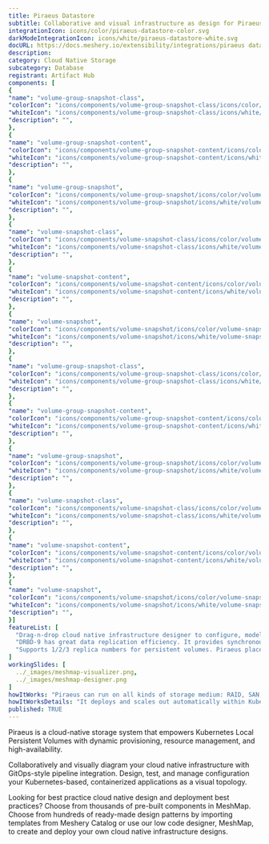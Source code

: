 ```yaml
---
title: Piraeus Datastore
subtitle: Collaborative and visual infrastructure as design for Piraeus Datastore
integrationIcon: icons/color/piraeus-datastore-color.svg
darkModeIntegrationIcon: icons/white/piraeus-datastore-white.svg
docURL: https://docs.meshery.io/extensibility/integrations/piraeus datastore
description: 
category: Cloud Native Storage
subcategory: Database
registrant: Artifact Hub
components: [
{
"name": "volume-group-snapshot-class",
"colorIcon": "icons/components/volume-group-snapshot-class/icons/color/volume-group-snapshot-class-color.svg",
"whiteIcon": "icons/components/volume-group-snapshot-class/icons/white/volume-group-snapshot-class-white.svg",
"description": "",
},
{
"name": "volume-group-snapshot-content",
"colorIcon": "icons/components/volume-group-snapshot-content/icons/color/volume-group-snapshot-content-color.svg",
"whiteIcon": "icons/components/volume-group-snapshot-content/icons/white/volume-group-snapshot-content-white.svg",
"description": "",
},
{
"name": "volume-group-snapshot",
"colorIcon": "icons/components/volume-group-snapshot/icons/color/volume-group-snapshot-color.svg",
"whiteIcon": "icons/components/volume-group-snapshot/icons/white/volume-group-snapshot-white.svg",
"description": "",
},
{
"name": "volume-snapshot-class",
"colorIcon": "icons/components/volume-snapshot-class/icons/color/volume-snapshot-class-color.svg",
"whiteIcon": "icons/components/volume-snapshot-class/icons/white/volume-snapshot-class-white.svg",
"description": "",
},
{
"name": "volume-snapshot-content",
"colorIcon": "icons/components/volume-snapshot-content/icons/color/volume-snapshot-content-color.svg",
"whiteIcon": "icons/components/volume-snapshot-content/icons/white/volume-snapshot-content-white.svg",
"description": "",
},
{
"name": "volume-snapshot",
"colorIcon": "icons/components/volume-snapshot/icons/color/volume-snapshot-color.svg",
"whiteIcon": "icons/components/volume-snapshot/icons/white/volume-snapshot-white.svg",
"description": "",
},
{
"name": "volume-group-snapshot-class",
"colorIcon": "icons/components/volume-group-snapshot-class/icons/color/volume-group-snapshot-class-color.svg",
"whiteIcon": "icons/components/volume-group-snapshot-class/icons/white/volume-group-snapshot-class-white.svg",
"description": "",
},
{
"name": "volume-group-snapshot-content",
"colorIcon": "icons/components/volume-group-snapshot-content/icons/color/volume-group-snapshot-content-color.svg",
"whiteIcon": "icons/components/volume-group-snapshot-content/icons/white/volume-group-snapshot-content-white.svg",
"description": "",
},
{
"name": "volume-group-snapshot",
"colorIcon": "icons/components/volume-group-snapshot/icons/color/volume-group-snapshot-color.svg",
"whiteIcon": "icons/components/volume-group-snapshot/icons/white/volume-group-snapshot-white.svg",
"description": "",
},
{
"name": "volume-snapshot-class",
"colorIcon": "icons/components/volume-snapshot-class/icons/color/volume-snapshot-class-color.svg",
"whiteIcon": "icons/components/volume-snapshot-class/icons/white/volume-snapshot-class-white.svg",
"description": "",
},
{
"name": "volume-snapshot-content",
"colorIcon": "icons/components/volume-snapshot-content/icons/color/volume-snapshot-content-color.svg",
"whiteIcon": "icons/components/volume-snapshot-content/icons/white/volume-snapshot-content-white.svg",
"description": "",
},
{
"name": "volume-snapshot",
"colorIcon": "icons/components/volume-snapshot/icons/color/volume-snapshot-color.svg",
"whiteIcon": "icons/components/volume-snapshot/icons/white/volume-snapshot-white.svg",
"description": "",
}]
featureList: [
  "Drag-n-drop cloud native infrastructure designer to configure, model, and deploy your workloads.",
  "DRBD-9 has great data replication efficiency. It provides synchronous,semi-synchronous and asynchronous replication schemes, and also supports RDMA for high-speed across-node connection.",
  "Supports 1/2/3 replica numbers for persistent volumes. Piraeus place the replicas intelligently across the nodes to balance the workload."
]
workingSlides: [
  ../_images/meshmap-visualizer.png,
  ../_images/meshmap-designer.png
]
howItWorks: "Piraeus can run on all kinds of storage medium: RAID, SAN, NAS or EBS"
howItWorksDetails: "It deploys and scales out automatically within Kubernetes nodes. With Piraeus, Kubernetes workloads can now consume high performance local storage using the same volume APIs that app developers have become accustomed to."
published: TRUE
---
```


<p>
  Piraeus is a cloud-native storage system that empowers Kubernetes Local Persistent Volumes with
  dynamic provisioning, resource management, and high-availability.
</p>
<p>
  Collaboratively and visually diagram your cloud native infrastructure with GitOps-style pipeline
  integration. Design, test, and manage configuration your Kubernetes-based, containerized
  applications as a visual topology.
</p>
<p>
  Looking for best practice cloud native design and deployment best practices? Choose from thousands
  of pre-built components in MeshMap. Choose from hundreds of ready-made design patterns by
  importing templates from Meshery Catalog or use our low code designer, MeshMap, to create and
  deploy your own cloud native infrastructure designs.
</p>
